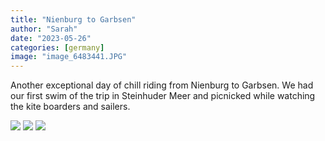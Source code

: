 ```yaml
---
title: "Nienburg to Garbsen"
author: "Sarah"
date: "2023-05-26"
categories: [germany]
image: "image_6483441.JPG"
---
```


Another exceptional day of chill riding from Nienburg to Garbsen. We had our first swim of the trip in Steinhuder Meer and picnicked while watching the kite boarders and sailers.  

![](image_6483441.JPG)
![](image_50382593.JPG)
![](image_67237377.JPG)
